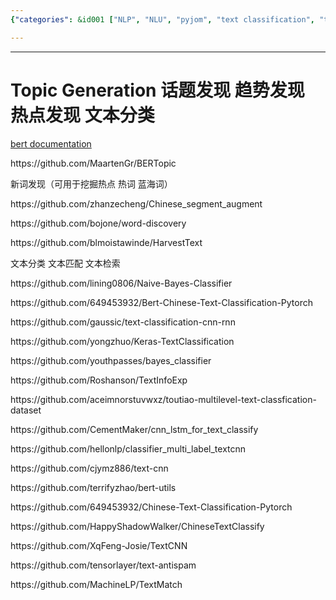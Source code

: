 ```yaml
---
{"categories": &id001 ["NLP", "NLU", "pyjom", "text classification", "topic discovery"], "category": "Natural Language Processing", "date": "2022-07-13 16:25:04", "description": "The text provides resources for generating topics, discovering trends, and detecting new words using tools like BERT documentation, Chinese segment augmentation Github repositories, and a Naive Bayes classifier.", "tags": *id001, "title": "Topic Generation 话题发现 趋势发现 热点发现"}

---
```


------

# Topic Generation 话题发现 趋势发现 热点发现 文本分类

[bert documentation](https://huggingface.co/docs/transformers/model_doc/bert)

https://github.com/MaartenGr/BERTopic

新词发现（可用于挖掘热点 热词 蓝海词）

https://github.com/zhanzecheng/Chinese_segment_augment

https://github.com/bojone/word-discovery

https://github.com/blmoistawinde/HarvestText

文本分类 文本匹配 文本检索

https://github.com/lining0806/Naive-Bayes-Classifier

https://github.com/649453932/Bert-Chinese-Text-Classification-Pytorch

https://github.com/gaussic/text-classification-cnn-rnn

https://github.com/yongzhuo/Keras-TextClassification

https://github.com/youthpasses/bayes_classifier

https://github.com/Roshanson/TextInfoExp

https://github.com/aceimnorstuvwxz/toutiao-multilevel-text-classfication-dataset

https://github.com/CementMaker/cnn_lstm_for_text_classify

https://github.com/hellonlp/classifier_multi_label_textcnn

https://github.com/cjymz886/text-cnn

https://github.com/terrifyzhao/bert-utils

https://github.com/649453932/Chinese-Text-Classification-Pytorch

https://github.com/HappyShadowWalker/ChineseTextClassify

https://github.com/XqFeng-Josie/TextCNN

https://github.com/tensorlayer/text-antispam

https://github.com/MachineLP/TextMatch

